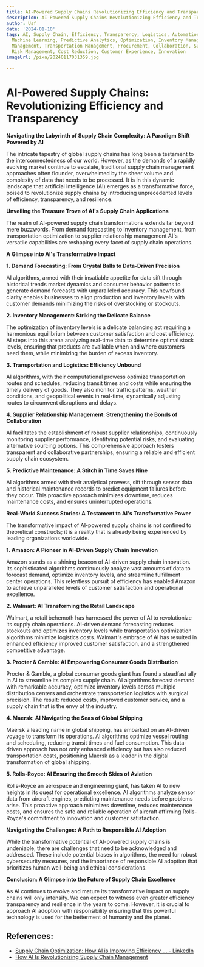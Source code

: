 ```yaml
---
title: AI-Powered Supply Chains Revolutionizing Efficiency and Transparency
description: AI-Powered Supply Chains Revolutionizing Efficiency and Transparency
author: Usf
date: '2024-01-10'
tags: AI, Supply Chain, Efficiency, Transparency, Logistics, Automation, Data Analytics,
  Machine Learning, Predictive Analytics, Optimization, Inventory Management, Warehouse
  Management, Transportation Management, Procurement, Collaboration, Sustainability,
  Risk Management, Cost Reduction, Customer Experience, Innovation
imageUrl: /pixa/20240117031359.jpg

---
```

# AI-Powered Supply Chains:  Revolutionizing Efficiency and Transparency

**Navigating the Labyrinth of Supply Chain Complexity: A Paradigm Shift  Powered by AI**

The  intricate  tapestry of global supply chains has long been a  testament to the  interconnectedness of our  world. However, as the demands of a rapidly evolving market continue to escalate, traditional supply chain management approaches often flounder, overwhelmed by the sheer volume and complexity of data that needs to be processed. It is in this dynamic landscape that artificial intelligence (AI) emerges as a transformative force, poised to revolutionize  supply chains by introducing  unprecedented levels of efficiency, transparency,  and resilience.

**Unveiling the Treasure Trove of AI's Supply Chain Applications**

The realm of AI-powered supply chain transformations extends far beyond mere buzzwords. From demand forecasting to inventory  management, from transportation optimization to supplier relationship management AI's versatile capabilities are reshaping every facet of  supply chain operations.

**A Glimpse into AI's Transformative Impact**

**1. Demand Forecasting: From Crystal Balls to Data-Driven Precision**

AI  algorithms, armed with their insatiable appetite  for  data sift through historical trends market dynamics  and  consumer behavior patterns to generate demand forecasts with unparalleled accuracy. This newfound clarity enables businesses to  align production and inventory levels with customer demands minimizing the risks of overstocking or stockouts.

**2. Inventory  Management: Striking the Delicate Balance**

The optimization of inventory levels is a delicate balancing act requiring a harmonious equilibrium between customer satisfaction and  cost efficiency. AI steps into  this  arena analyzing real-time data to determine optimal  stock levels, ensuring that products are available when and where customers need them, while  minimizing the burden of excess inventory.

**3. Transportation and Logistics: Efficiency Unbound**

AI  algorithms, with their  computational prowess optimize transportation routes and schedules, reducing transit times and costs while ensuring the timely delivery of goods. They also monitor traffic  patterns, weather conditions, and geopolitical events in real-time, dynamically adjusting routes to circumvent disruptions and delays.

**4. Supplier Relationship Management: Strengthening the Bonds of Collaboration**

AI facilitates the establishment of robust supplier relationships,  continuously  monitoring supplier performance, identifying  potential risks, and evaluating alternative sourcing options.  This comprehensive approach fosters transparent and collaborative partnerships, ensuring a reliable and efficient supply chain ecosystem.

**5. Predictive Maintenance: A Stitch  in Time Saves Nine**

AI algorithms armed with  their analytical prowess, sift through sensor data and historical maintenance records to predict equipment failures before they occur.  This proactive approach minimizes downtime, reduces maintenance costs, and ensures uninterrupted operations.

**Real-World Success  Stories:  A Testament  to AI's Transformative  Power**

The transformative impact of AI-powered supply chains is not confined to  theoretical  constructs; it is a reality that  is  already being experienced by leading organizations worldwide.

**1.  Amazon: A Pioneer in AI-Driven Supply Chain Innovation**

Amazon stands as a shining beacon of AI-driven  supply chain innovation. Its sophisticated algorithms continuously  analyze vast amounts of data to forecast demand,  optimize inventory levels, and streamline fulfillment center operations. This relentless pursuit of efficiency has enabled Amazon  to achieve unparalleled levels of customer satisfaction and operational excellence.

**2.  Walmart: AI Transforming  the Retail Landscape**

Walmart, a retail  behemoth has harnessed the power of AI to revolutionize its supply chain operations. AI-driven demand forecasting  reduces  stockouts and optimizes inventory levels while transportation optimization algorithms minimize logistics costs. Walmart's embrace of  AI  has  resulted in enhanced efficiency  improved customer satisfaction, and a  strengthened competitive advantage.

**3. Procter & Gamble: AI Empowering Consumer Goods Distribution**

Procter & Gamble, a global consumer goods giant has found a steadfast ally in AI to streamline its complex supply chain. AI algorithms forecast demand with remarkable accuracy, optimize inventory levels  across multiple  distribution  centers and orchestrate  transportation logistics with  surgical precision. The result: reduced costs,  improved customer service, and a  supply chain that is the envy of the industry.

**4.  Maersk:  AI Navigating the Seas of Global Shipping**

Maersk a leading name in global shipping, has embarked on an AI-driven voyage to transform its operations. AI algorithms optimize vessel routing and scheduling, reducing transit times and fuel consumption. This data-driven approach has not only enhanced efficiency but has also reduced transportation costs, positioning Maersk as a leader in the  digital transformation of global shipping.

**5.  Rolls-Royce: AI Ensuring the Smooth Skies of Aviation**

Rolls-Royce an aerospace and engineering giant, has taken AI to new heights in its quest for operational excellence. AI algorithms analyze sensor data from aircraft engines, predicting maintenance needs  before problems arise. This proactive approach minimizes downtime, reduces maintenance  costs, and ensures the  safe  and reliable operation of aircraft affirming Rolls-Royce's commitment to innovation and customer satisfaction.

**Navigating the Challenges: A Path to Responsible AI Adoption**

While the transformative potential of AI-powered supply chains is  undeniable,  there are challenges that need to  be acknowledged and addressed. These include potential biases in algorithms, the need for robust cybersecurity measures, and  the importance of responsible  AI adoption that prioritizes human well-being and ethical considerations.

**Conclusion: A Glimpse into the Future  of Supply Chain Excellence**

As AI continues to evolve  and mature its transformative impact on supply chains will only intensify. We can expect to witness even greater efficiency transparency and resilience in the years to come.  However, it is crucial to  approach AI adoption with responsibility  ensuring that this powerful technology is used for the betterment of  humanity  and the planet.

## References:
- [Supply Chain Optimization: How AI is Improving Efficiency ... - LinkedIn](https://www.linkedin.com/pulse/supply-chain-optimization-how-ai-improving-efficiency-larry-sherrod)
- [How AI Is Revolutionizing Supply Chain Management](https://www.computer.org/publications/tech-news/trends/ai-revolutionizing-supply-chain/)
